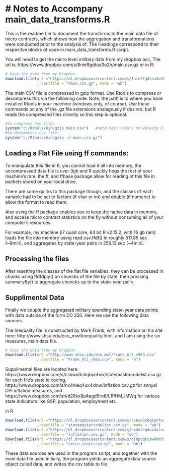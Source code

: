 # Notes to Accompany main_data_transforms.R
========================================================


This is the readme file to document the transforms to the main data file of micro contracts, which shows how the aggregation and transformations were conducted prior to the analysis of.  The Headings correspond to their respecitve blocks of code in main_data_transforms.R script.   

You will need to get the micro level military data from my dropbox acc, 
The url is: https://www.dropbox.com/s/8nieffgdtoa3o2h/main.csv.gz
or in R:
```r
# Save the data from my Dropbox
download.file(url ="https://dl.dropboxusercontent.com/s/8nieffgdtoa3o2h/main.csv.gz?dl=1&token_hash=AAF6h_8ek1ftVN2DtEc5yANBg4yMJiMMdrpzxN3ikisgCg"
              , destfile = "main.csv.gz", mode = "wb")
```

The main CSV file is compressed in gzip format.  Use Rtools to compress or decompress this via the following code. Note, the path is to where you have installed Rtools in your machine (windows only, of course). Use these commands on any of the .gz file extensions analagously if desired, but R reads the compressed files directly so this step is optional. 
```r
#to compress csv file:
system("c:/Rtools/bin/gzip main.csv")   #note main refers to working Dir
#to decompress csv file:
system("c:/Rtools/bin/gzip -d main.csv.gz")
```

## Loading a Flat File using ff commands:
To manipulate this file in R, you cannot load it all into memory, the uncompressed data file is over 3gb and R quickly hogs the rest of your machine's ram.  the ff, and ffbase package allow for reading of this file in packets stored on your local drive.  

There are some quirks to this package though, and the classes of each variable had to be set to factors (if char or int) and double (if numeric) to allow the format to read them.  

Also using the ff package enables you to keep the native data in memory, and access micro contract statistics on the fly without consuming all of your computer's resources

For example, my machine (i7 quad core, 64 bit R v2.15.2, with 16 gb ram) loads the file into memory using read.csv.ffdf() in roughly 517.85 sec (~8min), and aggregates by state-year pairs in 256.13 sec (~4min).  

## Processing the files
After resetting the classes of the flat file variables, they can be processed in chunks using ffdfdply() on chuncks of the file by state, then prossing summaryBy() to aggregate chuncks up to the state-year pairs.  

## Supplimental Data
Finally we couple the aggregated military spending state-year data points with data outside of the form DD 350.  Here we use the following data sources.

The Inequality file is constructed by Mark Frank, with information on his site here: http://www.shsu.edu/eco_mwf/inequality.html, and I am using the six measures, main data file.  
```r
# Save the data from my Dropbox
download.file(url ="http://www.shsu.edu/eco_mwf/Frank_All_v96a.csv"
              , destfile = "Frank_All_v96a.csv", mode = "w")
```
Supplimental files are located here:
https://www.dropbox.com/s/cskwo3cbqbynfwx/statemastercodelist.csv.gz for each file's state id coding, 
https://www.dropbox.com/s/nx4nleq4ux4xlnw/inflation.csv.gz for annyal CPI inflation measures, and 
https://www.dropbox.com/sh/d28kx8p4agd9rn8/L1PHM_iMWq for various state indicators like GSP, population, employment etc. 

in R
```r
download.file(url ="https://dl.dropboxusercontent.com/s/cskwo3cbqbynfwx/statemastercodelist.csv.gz?dl=1&token_hash=AAEv-bUzZvdLgIHvUfr0kJCXogBgbqOD5R3ROi93_ov-mg"
              , destfile = "statemastercodelist.csv.gz", mode = "wb")
download.file(url ="https://dl.dropboxusercontent.com/s/nx4nleq4ux4xlnw/inflation.csv.gz?dl=1&token_hash=AAFFs3xzBd0XY9ju4hBagnQFPurYt7O-N5Y2DTh9uN19Fw"
              , destfile = "inflation.csv.gz", mode = "wb")
download.file(url ="https://dl.dropboxusercontent.com/s/ojbpcqktswkhdhz/extra.state.CSV.gz?dl=1&token_hash=AAG1vhkz9maBbZZq72lMNJsxpojDNlExTvdVjEpUnxSpFg"
              , destfile = "extra.state.csv.gz", mode = "wb")
```

These data sources are used in the program script, and together with the main data file used initially, the program yields an aggregate data source object called data, and writes the csv table to file